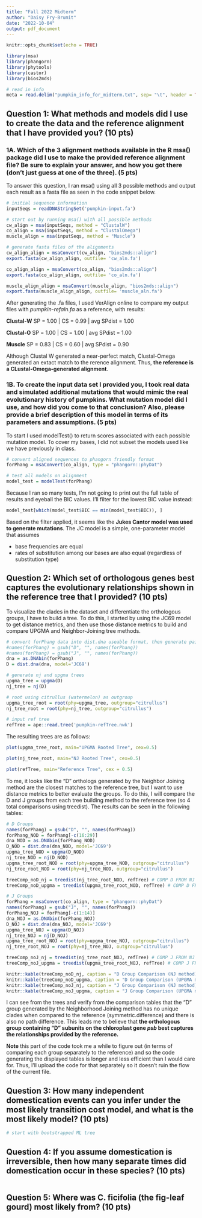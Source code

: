 ```yaml
---
title: "Fall 2022 Midterm"
author: "Daisy Fry-Brumit"
date: "2022-10-04"
output: pdf_document
---
```


```r
knitr::opts_chunk$set(echo = TRUE)

library(msa)
library(phangorn)
library(phytools)
library(castor)
library(bios2mds)

# read in info
meta = read.delim("pumpkin_info_for_midterm.txt", sep= "\t", header = TRUE)
```
## Question 1: What methods and models did I use to create the data and the reference alignment that I have provided you? (10 pts)

### 1A.  Which of the 3 alignment methods available in the R msa() package did I use to make the provided reference alignment file? Be sure to explain your answer, and how you got there (don't just guess at one of the three). (5 pts)

To answer this question, I ran msa() using all 3 possible methods and output each result as a fasta file as seen in the code snippet below.

```r
# initial sequence information
inputSeqs = readDNAStringSet('pumpkin-input.fa')

# start out by running msa() with all possible methods
cw_align = msa(inputSeqs, method = "ClustalW")
co_align = msa(inputSeqs, method = "ClustalOmega")
muscle_align = msa(inputSeqs, method = "Muscle")

# generate fasta files of the alignments
cw_align_align = msaConvert(cw_align, "bios2mds::align")
export.fasta(cw_align_align, outfile= 'cw_aln.fa')

co_align_align = msaConvert(co_align, "bios2mds::align")
export.fasta(co_align_align, outfile= 'co_aln.fa')

muscle_align_align = msaConvert(muscle_align, "bios2mds::align")
export.fasta(muscle_align_align, outfile= 'muscle_aln.fa')

```

After generating the .fa files, I used VerAlign online to compare my output files with *pumpkin-refaln.fa* as a reference, with results:

**Clustal-W** SP = 1.00 | CS = 0.99 | avg SPdist = 1.00

**Clustal-O** SP = 1.00 | CS = 1.00 | avg SPdist = 1.00

**Muscle** SP = 0.83 | CS = 0.60 | avg SPdist = 0.90

Although Clustal W generated a near-perfect match, Clustal-Omega generated an extact match to the rerence alignment. Thus, **the reference is a CLustal-Omega-generated alignment**.

### 1B. To create the input data set I provided you, I took real data and simulated additional mutations that would mimic the real evolutionary history of pumpkins. What mutation model did I use, and how did you come to that conclusion? Also, please provide a brief description of this model in terms of its parameters and assumptions. (5 pts)

To start I used modelTest() to return scores associated with each possible mutation model. To cover my bases, I did not subset the models used like we have previously in class.

```r
# convert aligned sequences to phangorn friendly format 
forPhang = msaConvert(co_align, type = "phangorn::phyDat")

# test all models on alignment
model_test = modelTest(forPhang)
```

Because I ran so many tests, I'm not going to print out the full table of results and eyeball the BIC values. I'll filter for the lowest BIC value instead:

```r
model_test[which(model_test$BIC == min(model_test$BIC)), ]
```

Based on the filter applied, it seems like the **Jukes Cantor model was used to generate mutations**. The JC model is a simple, one-parameter model that assumes

* base frequencies are equal 
* rates of substitution among our bases are also equal (regardless of substitution type)

## Question 2: Which set of orthologous genes best captures the evolutionary relationships shown in the reference tree that I provided? (10 pts)

To visualize the clades in the dataset and differentiate the orthologous groups, I have to build a tree. To do this, I started by using the JC69 model to get distance metrics, and then use those distance metrics to build and compare UPGMA and Neighbor-Joining tree methods.

```r
# convert forPhang data into dist.dna useable format, then generate pairwise dist metrics
#names(forPhang) = gsub("D", "", names(forPhang))
#names(forPhang) = gsub("J", "", names(forPhang))
dna = as.DNAbin(forPhang)
D = dist.dna(dna, model='JC69')

# generate nj and upgma trees
upgma_tree = upgma(D)
nj_tree = nj(D)

# root using citrullus (watermelon) as outgroup
upgma_tree_root = root(phy=upgma_tree, outgroup="citrullus")
nj_tree_root = root(phy=nj_tree, outgroup="citrullus")

# input ref tree
refTree = ape::read.tree('pumpkin-refTree.nwk')
```

The resulting trees are as follows:

```r
plot(upgma_tree_root, main="UPGMA Rooted Tree", cex=0.5)

plot(nj_tree_root, main="NJ Rooted Tree", cex=0.5)

plot(refTree, main="Reference Tree", cex = 0.5)
```
To me, it looks like the "D" orthologs generated by the Neighbor Joining method are the closest matches to the reference tree, but I want to use distance metrics to better evaluate the groups. To do this, I will compare the D and J groups from each tree building method to the reference tree (so 4 total comparisons using treedist). The results can be seen in the following tables:
```r
# D Groups
names(forPhang) = gsub("D", "", names(forPhang))
forPhang_NOD = forPhang[-c(16:29)]
dna_NOD = as.DNAbin(forPhang_NOD)
D_NOD = dist.dna(dna_NOD, model='JC69')
upgma_tree_NOD = upgma(D_NOD)
nj_tree_NOD = nj(D_NOD)
upgma_tree_root_NOD = root(phy=upgma_tree_NOD, outgroup="citrullus")
nj_tree_root_NOD = root(phy=nj_tree_NOD, outgroup="citrullus")

treeComp_noD_nj = treedist(nj_tree_root_NOD, refTree) # COMP D FROM NJ
treeComp_noD_upgma = treedist(upgma_tree_root_NOD, refTree) # COMP D FROM UPGMA

# J Groups
forPhang = msaConvert(co_align, type = "phangorn::phyDat")
names(forPhang) = gsub("J", "", names(forPhang))
forPhang_NOJ = forPhang[-c(1:14)]
dna_NOJ = as.DNAbin(forPhang_NOJ)
D_NOJ = dist.dna(dna_NOJ, model='JC69')
upgma_tree_NOJ = upgma(D_NOJ)
nj_tree_NOJ = nj(D_NOJ)
upgma_tree_root_NOJ = root(phy=upgma_tree_NOJ, outgroup="citrullus")
nj_tree_root_NOJ = root(phy=nj_tree_NOJ, outgroup="citrullus")

treeComp_noJ_nj = treedist(nj_tree_root_NOJ, refTree) # COMP J FROM NJ
treeComp_noJ_upgma = treedist(upgma_tree_root_NOJ, refTree) # COMP J FROM UPGMA
```

```r
knitr::kable(treeComp_noD_nj, caption = "D Group Comparison (NJ method)", align = "l")
knitr::kable(treeComp_noD_upgma, caption = "D Group Comparison (UPGMA method)", align = "r")
knitr::kable(treeComp_noJ_nj, caption = "J Group Comparison (NJ method)", align = "l")
knitr::kable(treeComp_noJ_upgma, caption = "J Group Comparison (UPGMA method)", align = "r")
```

I can see from the trees and verify from the comparison tables that the "D" group generated by the Neighborhood Joining method has no unique clades when compared to the reference (symmetric.difference) and there is also no path difference. This leads me to believe that **the orthologous group containing "D" subunits on the chloroplast gene *psb* best captures the relationships provided by the reference.**

**Note** this part of the code took me a while to figure out (in terms of comparing each group separately to the reference) and so the code generating the displayed tables is longer and less efficient than I would care for. Thus, I'll upload the code for that separately so it doesn't ruin the flow of the current file. 

## Question 3: How many independent domestication events can you infer under the most likely transition cost model, and what is the most likely model? (10 pts)

```r
# start with bootstrapped ML tree

```

## Question 4: If you assume domestication is irreversible, then how many separate times did domestication occur in these species? (10 pts)

```r
```


## Question 5: Where was C. ficifolia (the fig-leaf gourd) most likely from? (10 pts)

```r
```



